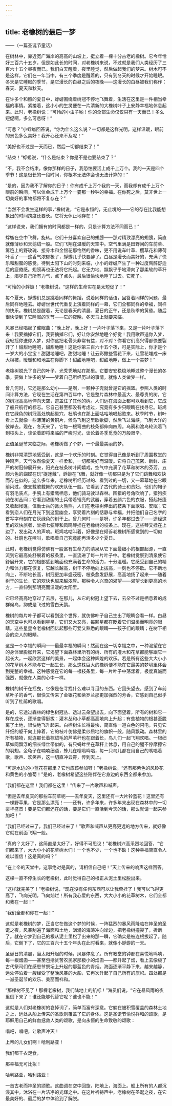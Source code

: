 ```yaml
---
---
---
```

title: 老橡树的最后一梦
---



——（一篇圣诞节童话）





在树林中，靠近宽广海岸的高高的山坡上，挺立着一棵十分古老的橡树。它今年恰好三百六十五岁，但是如此长的时间，对老橡树来说，不过就是我们人类经历了三百六十五个昼夜而已。我们白天醒着，夜里睡觉，然后做起我们的梦来。树木可不是这样，它们在一年当中，有三个季度是醒着的，只有到冬天的时候才开始睡眠。冬天是它睡眠的季节，是它漫长的白昼之后的夜晚——这漫长的白昼被我们称作：春天、夏天和秋天。

在许多个和煦的夏日中，蜉蝣围绕着树冠不停地飞舞着，生活在这里是一件相当幸福的事情。紧接着，这小小的生灵便在一片清新的大橡树叶子上安静幸福地休息起来。此时，老橡树说：“可怜的小虫子哟！你的全部生命仅仅只有一天而已！多么短促啊，多么可悲呀！”

“可悲？”小蜉蝣回答说，“你为什么这么说？一切都是这样光明，这样温暖，眼前的景色多么美好！我开心还来不及呢！”

“美好也不过是一天而已，然后一切都结束了！”

“结束！”蜉蝣说，“什么是结束？你是不是也要结束了？”

“不，我不会结束。像你那样的日子，我恐怕要活上成千上万个。我的一天是四个季节！这是很长的一段时间，你根本无法体会也无法计算的！”

“是的，因为我不了解你的日子！你有成千上万个我的一天，而我却有成千上万个眼前的瞬间，可以体会成千上万个一霎那一秒钟的幸福。在你死之后，莫非世上一切美好的事物都将不复存在？”

“当然不会发生这样的事，”橡树说，“它是永恒的，无止境的——它的存在比我能想象出的时间跨度还要长。它将无休止地存在！”

“这样说来，我们拥有的时间都是一样的，只是计算方法不同而已！”

蜉蝣在空中飞舞，旋转。它们十分喜欢自己的翅膀——那对精致漂亮的翅膀，简直就像薄纱和天鹅绒一般。它们飞翔在温暖的天空中。空气里满是田野间的车前草、篱笆上的野玫瑰、接骨木和金银花那怡然的香味，更不用说车叶草、樱草花和薄荷叶香了——这香气浓郁极了，蜉蝣几乎快要醉了。白昼是漫长而美好的，充满了快乐和甜蜜的感觉。待到太阳下山的时刻来临，小小的蜉蝣产生了一种过度陶醉舒适后的疲倦感。翅膀再也无法将它托起。它无力地、飘飘乎乎地滑向了那柔软的草秆上，竭尽自己所有力气，点了点头，最后很愉快地睡了过去。它死了。

“可怜的小蜉蝣！”老橡树说，“这样的生命实在是太短促了！”

每个夏天，蜉蝣们总是跳着同样的舞蹈，说着同样的话语，回答着同样的问题，最后同样地睡去。蜉蝣世世代代重复上演着同样的一幕，它们全都同样的幸福，同样的快乐。橡树总是醒着，无论是春天的清晨、夏日的正午，还是秋季的黄昏。随后很快便到了它睡眠的季节——它的夜晚，冬天马上就要来临。

风暴已经唱起了催眠曲：“晚上好，晚上好！一片叶子落下来，又是一片叶子落下来！我要摘掉它们，我要摘掉它们，好让你安然地睡个好觉！我用歌声送你入梦，我轻摇你送你入梦，对你这把老骨头非常有益，对不对？你看它们高兴得都快要裂开了！甜甜地睡吧，甜甜地睡！这是你第三百六十五个夜，可是实际上，你才是个一岁大的小宝宝！甜甜地睡吧，甜甜地睡！让云彩撒些雪花下来，让雪花堆成一床大棉被，暖暖和和地盖在你脚下！甜甜地睡吧，甜甜地睡，做上一个美梦！”

老橡树脱光了自己的叶子，光秃秃地站在那里。它要安安稳稳地睡过整个漫长的冬季，要做上许多的梦——梦着自己所经历过的事情，就像人类做梦一样。

曾几何时，它还是那么幼小——是啊，一颗种子壳就曾是它的摇篮。参照人类的时间计算方法，它现在生活在第四百年中，它是整片森林中最高大、最尊贵的树，它的树冠高高地伸向天空，遮盖住了其他的树。人们远在海面上都可以看到它，它成了船只航行的标志。它自己甚至都没有考虑过，究竟有多少只眼睛在找寻它。斑鸠在它绿色的树冠高处筑起巢穴，杜鹃也在那上面咕咕地唱起歌来。秋季时节，树叶看上去就像一些薄薄的黄铜片，候鸟飞到这里歇歇脚，然后飞过海峡，飞到大洋的彼岸去。现在，冬天来了，它每一根弯曲的枝条都伸向四周。乌鸦和渡鸟轮流着飞到枝头上，谈论着即将来临的严峻时光，谈论着冬季觅食的万般艰辛。

正值圣诞节来临之际，老橡树做了个梦，一个最最美丽的梦。

橡树非常清楚地感受到，这是一个欢乐的时刻。它觉得自己像是听到了周围教堂的钟鸣声。天气依然像夏天一样柔和，一切都美好而温暖。它将自己茂密、新鲜、庄严的树冠伸展开来，阳光在枝条树叶间嬉戏，空气中充满了花草和树木的芬芳，五颜六色的蝴蝶在玩“捉迷藏”，蜉蝣在飞舞，就好像一切都只是为了它们跳舞和欢快而存在似的。这么多年来，老橡树所经历过的、看到过的一切，又一幕幕地在它眼前闪过，像支载歌载舞的欢庆队伍一般。它看到了古代的骑士和贵妇，他们的帽子有羽毛装点，手腕上有猎鹰栖息，他们骑马驶过森林。围猎的号角吹响了，猎狗疾驰在树丛间；它看到敌国的士兵带着锃亮的武器，穿着五颜六色的衣服，搭起帐篷又收起帐篷，值勤士兵的篝火熊熊，人们在老橡树伸出的枝条下面歌唱、安眠；它看到恋人们在月光下到这里幽会，享受着片刻的恬静与幸福，并把他们自己名字的首写字母刻在它灰绿色的树干上。曾几何时——是呀，许多年都过去了——途经这里的欢快旅者，曾把七弦琴和风鸣琴挂在老橡树的枝条上。现在，这些琴又挂在上边了，发出动人的声响。斑鸠咕咕叫着，好像是在倾诉老橡树所感觉到的一切似的。杜鹃也在啼叫，歌唱着自己究竟能再活多少个夏日。

此时，老橡树觉得仿佛有一股富有生命力的清泉从它下面最细小的根部起源，一直流到它最高处舒展着的枝条里，一直流进了每一片叶子中。老橡树觉察到清泉使它舒展开来，它的根部感到地面也充满着生命的活力，十分温暖。它感受到自己的精力和体力都在恢复，它越长越高，树干不停地向上拔高，一刻也不停歇。它不断地向上，不断地长高，树冠更加丰盛茂密，枝条愈发舒展，高高地扬了起来——随着树干的生长，它的欢快也越来越浓厚。那种令人兴奋的渴望——渴望长到更高的地方，一直伸到那明亮而温暖的太阳里。

它已经高高地穿过了云层，在那儿，从它的树冠上望下去，云朵不过是栖息着的成群候鸟，抑或是飞过的雪白天鹅。

橡树的每片叶子都可以看到这个世界，就仿佛叶子自己生出了眼睛会看一样。白昼的天空中也可以看到星星，它们又大又亮，每颗星都在眨着它们温柔而明亮的眼睛。这些星星令老橡树回忆起那些可爱又熟悉的眼睛——孩子们的眼睛；在树下相会的恋人的眼睛。

这是一个幸福的瞬间——最最幸福的瞬间！然而在这一切幸福之中，一种渴望在它的身体里膨胀开来，它渴望下面森林里所有的树、所有的灌木和花草都能够跟它一起长大，一起欣赏这样的美景，一起体会这种辉煌的欢乐。若是所有这些大大小小的花草树木不能与它一起生长，那么这株巨大的橡树便不能在它最美的梦境里体会到完整的幸福。这种感觉在它的每一根枝条里，每一片叶子中荡漾着，极度真诚而强烈，就像在人类的心中一样。

橡树的树干在摇曳，它像是在寻找什么难以寻觅的东西。它回头望去，感到了车前草叶子的香气，很快又传来了金银花和紫罗兰那更加强烈的芳香，它感到自己似乎听到了杜鹃的歌唱。

是的，它透过森林的绿色树冠丛、透过云朵望出去，向下面望着，所有的树和它一样在成长，逐渐变得挺拔：灌木丛和小草都高高地向上升起；有些植物的根甚至脱离了土地，很快地飞升起来。白桦树生长得最快，简直像一道白色的闪电，只见它纤细的躯干向上伸着，它的枝叶仿佛是柔纱质地的旗帜一般，随风飘动。森林里的所有植物，就连那长着棕绒毛的芦苇秆也在跟着长，鸟儿们一起飞翔欢唱。一根细草如同飘浮的细长绿丝带似的，有只蚂蚱坐在草秆上休息，用自己的腿不停摩擦它的羽翅。金龟子在喃喃细语，蜂儿在嗡嗡鸣唱，每一只鸟儿都在用自己的嘴唱着歌，歌声、欢笑声，这一切直冲云霄，传到天上。

“可是水边的小蓝花在那里？它也应该参加呀！”老橡树说，“还有那紫色的风铃花和黄色的小雏菊！”是的，老橡树希望这些陪伴在它身边的东西全都来参加。

“我们都在这里！我们都在这里！”传来了一片歌声和喊声。

“但是去年夏天的那些车前草呢——去年夏天，这里还有一大片铃蓝花！这里还有一棵野苹果，它是那么漂亮！——还有，许多年来，许多年来出现在森林中的一切豪华盛景！要是它们都还在的话，要是它们一直活到今天的话，那么就请一起来参加吧！”

“我们已经过来了，我们已经过来了！”歌声和喊声从更高更远的地方传来，就好像它就在前面飞翔一般。

“真的？太好了，这简直是太好了，好得不可思议！”老橡树兴高采烈地回答，“它们都来了，大大小小的花草树木们！一个也不少，一个也不缺！这种幸福简直令人难以置信！这是真的吗？”

“在上帝的天堂中，这事绝对是真的，请相信自己吧！”天上传来的响声这样回答。

这棵一直不停生长的老橡树，此时觉得自己的根正从泥土里松脱出来。

“这样就完美了！”老橡树说，“现在没有任何东西可以让我牵挂了！我可以飞得更高了，飞向光明，飞向灿烂！所有我心爱的东西，大大小小的花草树木，它们全都和我在一起！”

“我们全都和你在一起！”

这就是老橡树的梦，正当它在做这个梦的时候，一阵猛烈的暴风雨降临在神圣的圣诞之夜，风暴刮遍了海面和土地，汹涌的海涛冲向岸边，把老橡树撞裂了，折断了。就在它梦到自己的根从泥土里松了出来的那一瞬，它确实是被连根拔起了。随后，它倒下了，它的三百六十五个年头在此时看来，就像小蜉蝣的一天。

圣诞日的清晨，当太阳升起的时候，风暴停息了。所有教堂的钟都在喜悦地鸣响，每一根烟囱——甚至包括贫苦农民家那极小的烟囱——都升起了烟，看上去像极了古代祭司们在感恩节祭坛上升起的那蓝色的青烟。海面逐渐平静下来，越来越静，远处停泊着一艘经受了整晚风暴的大船，它再次升起了自己所有的旗帜。四处都是一派圣诞节的欢乐、美丽而祥和。

“那棵树不见了！那棵老橡树，我们陆地上的航标！”海员们说，“它在暴风雨的夜里倒下来了！谁还能够代替它呢？谁也不能！”

这就是人们对老橡树的哀悼词了，简单而富有深意。它躺在被积雪覆盖的森林土地之上，远处从船上传来的圣歌则覆盖了它的身体。这是圣诞节愉悦祥和的颂歌，是耶稣用自己的鲜血拯救人类的颂歌，是向永恒的生命致敬的颂歌：





唱吧，唱吧，让歌声冲天！

上帝的儿女们啊！哈利路亚！

我们都丰衣足食，

那幸福无可比拟！

哈利路亚，哈利路亚！





一首古老而神圣的颂歌。这曲调在空中回旋，陆地上，海面上。船上所有的人都沉浸其中，沐浴在一片洁净的光辉之中。在这片祈祷声中，老橡树在圣诞之夜，在它最美好的、最后的梦中体验到了解脱。